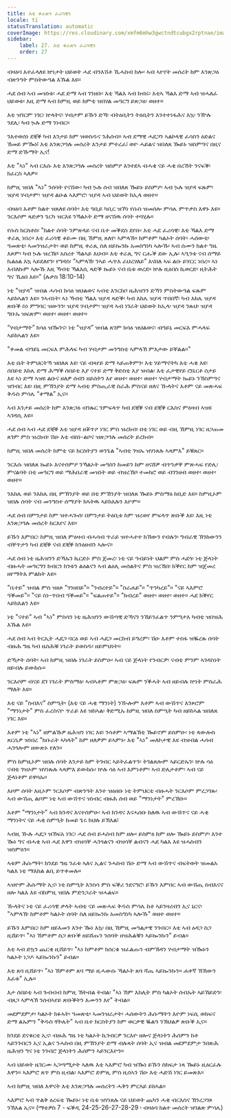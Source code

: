 ```yaml
---
title: እቲ ቀራጽን ፈሪሳዊን
locale: ti
statusTranslation: automatic
coverImage: https://res.cloudinary.com/xmfm6mhw3gwctndtcubgx2rptnae/image/upload/v1740468922/small_cover_tratado_de_psicologia_revolucionaria_a4c0dca4e0.webp
sidebar:
    label: 27. እቲ ቀራጽን ፈሪሳዊን
    order: 27
---
```

ብዛዕባ እተፈላለዩ ኵነታት ህይወት ሓደ ብንእሽቶ ኺሓስብ ከሎ፡ ኣብ ኣየኖት መሰረት ከም እንጽጋዕ ብጽንዓት ምስትውዓል እኹል እዩ።

ሓደ ሰብ ኣብ መዝነቱ፡ ሓደ ድማ ኣብ ገንዘቡ፡ እቲ ኻልእ ኣብ ክብሩ፡ እቲኣ ኻልእ ድማ ኣብ ዝሓለፈ ህይወቱ፡ እዚ ድማ ኣብ ከምዚ ወይ ከምቲ ዝበሃል መዓርግ ይጽጋዕ፡ ወዘተ።

እቲ ዝገርም ነገር፡ ኵላትና፡ ሃብታም ይኹን ድኻ፡ ብትዕቢትን ትዕቢትን እንተተነፋሕና እኳ፡ ንዅሉ ንደሊ፡ ካብ ኴሉ ድማ ንነብር።

ንእተወሰነ ደቒቕ ካብ እንታይ ከም ዝወስዱና ንሕሰብ። ኣብ ደማዊ ሓደጋን ኣልኮላዊ ፈሳስን ዕድልና ኸመይ ምዀነ፧ እቲ እንጽጋዓሉ መሰረት እንታይ ምተረፈ፧ ወዮ ሓይልና ዝበለጸ ዀይኑ ዝስምዓና በዚና ድማ ድኹማት ኢና!

እቲ "ኣነ" ኣብ ርእሱ እቲ እንጽጋዓሉ መሰረት ዝስምዖ እንተደኣ ብሓቂ ናይ ሓቂ በረኸት ንናፍቕ፡ ክፈርስ ኣለዎ።

ከምዚ ዝበለ "ኣነ" ንሰባት የናሽው፡ ካብ ኴሉ ሰብ ዝበለጸ ዀይኑ ይስምዖ፡ ኣብ ኴሉ ዝያዳ ፍጹም፡ ዝያዳ ሃብታም፡ ዝያዳ ልዑል ኣእምሮ፡ ዝያዳ ኣብ ህይወት ክኢላ ወዘተ።

ብዛዕባ እቶም ክልተ ዝጸለዩ ሰባት፡ እቲ ዓቢይ ካቢር ዝኾነ የሱስ ዝመሰሎ ምሳሌ ምጥቃስ እዋኑ እዩ። ንርእሶም ጻድቃን ጌርካ ዝርእዩ ንኻልኦት ድማ ዘናሽዉ ሰባት ተባሂሉ።

የሱስ ክርስቶስ፡ "ክልተ ሰባት ንምጽላይ ናብ ቤተ መቕደስ ደየቡ፡ እቲ ሓደ ፈሪሳዊ፡ እቲ ኻልእ ድማ ቀራጺ ነበረ። እቲ ፈሪሳዊ ቆይሙ በዚ ኸምዚ ጸለየ፡ ኣምላኽ። ከምቶም ካልኦት ሰባት፡ ሓሰውቲ፡ ዓመጽቲ፡ ኣመንዝራታት፡ ወይ ከምዚ ቀራጺ ስለ ዘይኰንኩ አመስግነካ ኣሎኹ፡ ኣብ ሰሙን ክልተ ግዜ እጾም፡ ካብ ኴሉ ዝረኽቦ አስረተ ኻልኣይ እህብ። እቲ ቀራጺ ግና ርሑቕ ደው ኢሉ፡ ኣዒንቱ ናብ ሰማይ ኬልዕል እኳ ኣይደለየን፡ የግዳስ፡ “ኣምላኽ፡ ንኣይ ሓጥእ ራህረሃለይ” እናበለ ኣፍ ልቡ ይሃርር ነበረ። ኣነ እብለኩም ኣሎኹ እዚ ኻብቲ ኻልእሲ ጻድቕ ኰይኑ ናብ ቤቱ ወረደ። ኵሉ ዚዕበስ ኪወርድ፡ ዚትሕት ግና ኺዕበ እዩ።" (ሉቃስ 18:10-14)

ነቲ "ዝያዳ" ዝብል ሓሳብ ክሳዕ ዝህልወና ኣብቲ እንርከቦ ዜሕዝንን ድኻን ምስትውዓል ፍጹም ኣይከኣልን እዩ። ንኣብነት፡ ኣነ ኻብቲ ኻልእ ዝያዳ ጻድቕ፡ ካብ እከሌ ዝያዳ ጥበበኛ፡ ካብ እከሌ ዝያዳ ጽቡቕ ስነ ምግባር ዝውንን፡ ዝያዳ ሃብታም፡ ዝያዳ ኣብ ነገራት ህይወት ክኢላ፡ ዝያዳ ንጹህ፡ ዝያዳ ግቡኡ ዝፍጽም፡ ወዘተ፡ ወዘተ፡ ወዘተ።

“ሃብታማት” ክሳዕ ዝዀንና፡ ነቲ “ዝያዳ” ዝብል ጸገም ክሳዕ ዝህልወና፡ ብዓይኒ መርፍእ ምሓላፍ ኣይከኣልን እዩ።

"ቀመል ብዓይኒ መርፍእ ምሕላፍ ካብ ሃብታም መንግስቲ ኣምላኽ ምእታው ይቐልል።"

እቲ ቤት ትምህርትኻ ዝበለጸ እዩ፡ ናይ ብጻየይ ድማ ኣይጠቅምን፡ እቲ ሃይማኖትካ እቲ ሓቂ እዩ፡ ሰበይቲ እከሌ ድማ ሕማቕ ሰበይቲ እያ ናተይ ድማ ቅድስቲ እያ ዝብል፡ እቲ ፈታዊየይ ሮቤርቶ ሰታይ እዩ ኣነ ድማ ኣዝዩ ልቡና ዘለዎ ሰብን ዘይሰትን እየ ወዘተ፡ ወዘተ፡ ወዘተ፡ ሃብታማት ኰይኑ ንኽስምዓና ዝገብር እዩ፡ በዚ ምኽንያት ድማ ኣብቲ ምስጢራዊ ስራሕ ምስናይ ዘለና ዂላትና እቶም ናይ መጽሓፍ ቅዱስ ምሳሌ “ቀማል” ኢና።

ኣብ እንታይ መሰረት ከም እንጽጋዕ ብንጹር ንምፍላጥ ካብ ደቒቕ ናብ ደቒቕ ርእስና ምዕዛብ ኣዝዩ ኣገዳሲ እዩ።

ሓደ ሰብ ኣብ ሓደ ደቒቕ እቲ ዝያዳ ዘቖጥዖ ነገር ምስ ዝረክብ፡ በቲ ነገር ወይ ብዚ ኸምዚ ነገር ዘጋጠመ ጸገም ምስ ዝረክብ፡ ሽዑ እቲ ብስነ-ልቦና ዝጽጋዓሉ መሰረት ይረክብ።

ከምዚ ዝበለ መሰረት ከምቲ ናይ ክርስትያን ወንጌል "ኣብቲ ገዝኡ ዝሃነጸሉ ኣጻምእ" ይቑጸር።

ንርእሱ ዝበለጸ ኰይኑ እናተሰምዖ ንኻልኦት መዓስን ከመይን ከም ዘናሸዎ ብጥንቃቐ ምጽሓፍ የድሊ፡ ምናልባት በቲ መዓርግ ወይ ማሕበራዊ መዝነት ወይ ብዝረኸቦ ተመክሮ ወይ ብገንዘብ ወዘተ፡ ወዘተ፡ ወዘተ።

ንእከሌ ወይ ንእከሌ በዚ ምኽንያት ወይ በቲ ምኽንያት ዝበለጸ ዀይኑ ምስማዕ ከቢድ እዩ። ከምዚኦም ዝበሉ ሰባት ናብ መንግስተ ሰማያት ክኣትዉ ኣይክእሉን እዮም።

ሓደ ሰብ በምንታይ ከም ዝተሓጐሰ፡ በምንታይ ትዕቢቱ ከም ዝረወየ ምፍላጥ ጽቡቕ እዩ፡ እዚ ነቲ እንጽጋዓሉ መሰረት ከርእየና እዩ።

ይኹን እምበር፡ ከምዚ ዝበለ ምዕዛብ ብሓሳብ ጥራይ ዝተሓተተ ክኸውን የብሉን፡ ግብራዊ ኽንከውንን ብቐጥታን ካብ ደቒቕ ናብ ደቒቕ ክንዕዘብን ኣሎና።

ሓደ ሰብ ነቲ ዜሕዝንን ድኻኡን ኪርድኦ ምስ ጀመረ፡ ነቲ ናይ ዓብይነት ህልም ምስ ሓደጎ፡ ነቲ ጅላነት ብዙሓት መዓርግን ክብርን ከንቱን ልዕልናን ኣብ ልዕሊ መሰልትና ምስ ዝረኸበ፡ ክቕየር ከም ዝጀመረ ዘየማትእ ምልክት እዩ።

"ቤተይ" ዝብል ምስ ዝዕጾ "ገንዘበይ"። "ንብረተይ"። "ስራሐይ"። "ጥንካረይ"። "ናይ ኣእምሮ ዓቕመይ"። "ናይ ስነ-ጥበብ ዓቕመይ"። "ፍልጠተይ"። "ክብረይ" ወዘተ፡ ወዘተ፡ ወዘተ። ሓደ ክቕየር ኣይክእልን እዩ።

ነቲ "ናተይ" ኣብ "ኣነ" ምስሳን ነቲ ዜሕዝንን ውሽጣዊ ድኻናን ንኸይንፈልጥ ንምግታእ ካብቲ ዝበዝሕ እኹል እዩ።

ሓደ ሰብ ኣብ ትርኢት ሓደጋ ባርዕ ወይ ኣብ ሓደጋ መርከብ ይግረም፡ ሽዑ እቶም ተስፋ ዝቘረጹ ሰባት ብዙሕ ግዜ ካብ ዜስሕቑ ነገራት ይወስዱ፡ ዘይምህነት።

ድኻታት ሰባት፡ ኣብ ከምዚ ዝበሉ ነገራት ይስምዑ፡ ኣብ ናይ ጅላነት የንብርዎ፡ ናብቲ ምንም ኣገዳስነት ዘይብሉ ይውከሱ።

ንርእሶም ብናይ ደገ ነገራት ምስማዕ፡ ኣብኣቶም ምጽጋዕ፡ ፍጹም ንቕሓት ኣብ ዘይብሉ ኵነት ምስራሕ ማለት እዩ።

እቲ ናይ "ስብእና" ስምዒት፡ (እቲ ናይ ሓቂ ማንነት) ንዂሎም እቶም ኣብ ውሽጥና እንጾሮም "ማንነታት" ምስ ፈረስናዮ ጥራይ እዩ ዝከኣል፡ ቅድሚኡ ከምዚ ዝበለ ስምዒት ካብ ዘይከኣል ዝበለጸ ነገር እዩ።

እቶም ነቲ "ኣነ" ዘምልኹዎ ዜሕዝን ነገር እዩ፡ ንሳቶም ኣማልኽቲ ዀይኖም ይስምዑ፡ ነቲ ጳውሎስ ጸርሴዎ ዝነበረ "ክቡራት ኣካላት" ከም ዘለዎም ይኣምኑ፡ እቲ "ኣነ" መለኮታዊ እዩ ብዝብል ሓሳብ ሓንጎሎም ዘውጽኦ የለን።

ምስ ከምዚኦም ዝበሉ ሰባት እንታይ ከም ትገብር ኣይትፈልጥን፡ ትገልጸሎም ኣይርድኡን፡ ኵሉ ሳዕ ናብቲ ገዝኦም ዝሃነጹሉ ኣጻምእ ይውከሱ፡ ኵሉ ሳዕ ኣብ እምነቶም፡ ኣብ ድሌታቶም፡ ኣብ ናይ ጅላነቶም ይዋሳኡ።

እዞም ሰባት እዚኦም ንርእሶም ብጽንዓት እንተ ዝዕዘቡ ነቲ ትምህርቲ ብዙሓት ንርእሶም ምረጋገጹ፡ ኣብ ውሽጢ ልቦም ነቲ ኣብ ውሽጥና ዝነብር ብዙሕ ሰብ ወይ "ማንነታት" ምረኸቡ።

እቶም "ማንነታት" ኣብ ክንዳና እናተሰምዑ፡ ኣብ ክንዳና እናሓሰቡ ከለዉ ኣብ ውሽጥና ናይ ሓቂ ማንነትና ናይ ሓቂ ስምዒት ከመይ ጌሩ ክህሉ ይኽእል፧

ኣብዚ ዂሉ ሓደጋ ዝኸፍአ ነገር፡ ሓደ ሰብ ይሓስብ ከም ዘሎ፡ ይስምዕ ከም ዘሎ ዀይኑ ይስምዖ፡ እንተ ዀነ ግና ብሓቂ ኣብ ሓደ እዋን ብዝሳቐ ሓንጎልናን ብዝሳቐ ልብናን ሓደ ካልእ እዩ ዝሓስብን ዝስምዕን።

ኣቱም ሕሱማት፡ ክንደይ ግዜ ንፈቱ ኣለና ኢልና ንሓስብ ሽዑ ድማ ኣብ ውሽጥና ብፍትወት ዝመልአ ካልእ ነቲ ማእከል ልቢ ይጥቀመሉ።

ኣዝዮም ሕሱማት ኢና፡ ነቲ ስምዒት እንስሳ ምስ ፍቕሪ ንደናግሮ፡ ይኹን እምበር ኣብ ውሽጢ ስብእናና ዘሎ ካልእ እዩ ብከምዚ ዝበሉ ምድንጋራት ዝሓልፍ።

ዂላትና ነቲ ናይ ፈሪሳዊ ቃላት ኣብቲ ናይ መጽሓፍ ቅዱስ ምሳሌ ከቶ ኣይንዛረብን ኢና ኔርና፡ "ኣምላኽ፡ ከምቶም ካልኦት ሰባት ስለ ዘይኰንኩ አመስግነካ ኣሎኹ" ወዘተ ወዘተ።

ይኹን እምበር፡ ከም ዘይእመን እንተ ዀነ እኳ፡ በዚ ኸምዚ መዓልታዊ ንገብር። እቲ ኣብ ዕዳጋ ስጋ ዚሸይጥ፡ "ኣነ ኸምቶም ስጋ ጽቡቕ ዘይሸጡን ንሰባት ዘዝሕልቑን ኣይኰንኩን" ይብል።

እቲ ኣብ ድኳን ጨርቂ ዚሸይጥ፡ "ኣነ ከምቶም ክሰርቁ ዝፈልጡን ብምኽዳን ሃብታማት ዝዀኑን ካልኦት ነጋዶ ኣይኰንኩን" ይብል።

እቲ ጸባ ዚሸይጥ፡ "ኣነ ኸምቶም ጸባ ማይ ዚሓውሱ ኻልኦት ጸባ ሻጤ ኣይኰንኩን። ሐቀኛ ኽኸውን እፈቱ" ኢሉ።

እታ ሰበይቲ ኣብ ጉብብብ ከምዚ ኽትብል ትብል፡ "ኣነ ኸም እከሊት ምስ ካልኦት ሰብኡት ኣይኸይድን፡ ብጸጋ ኣምላኽ ንሰብኣየይ ጽቡቕትን እሙንን እየ" ትብል።

መደምደምታ፡ ካልኦት ክፉኣት፡ ዓመጽቲ፡ ኣመንዝራታት፡ ሓሰውትን ሕሱማትን እዮም ነፍሲ ወከፍና ድማ ልኡምን "ቅዱስ ቸኮሌት" ኣብ ቤተ ክርስትያን ከም ወርቃዊ ቘልዓ ንኽህልዎ ጽቡቕ ኢና።

ክንደይ ደናቁርቲ ኢና፡ ብዙሕ ግዜ ነቲ ካልኦት ኪገብርዎ ንርእዮ ዘሎና ጅላነትን ሕሰምን ከቶ ኣይንገብርን ኢና ኢልና ንሓስብ በዚ ምኽንያት ድማ ብሉጻት ሰባት ኢና ዝብል መደምደምታ ንበጽሕ ዜሕዝን ግና ነቲ ንገብሮ ጅላነትን ሕሰምን ኣይንርእዮን።

ኣብ ህይወት ዜገርሙ ኣጋጣሚታት ኣለዉ እቲ ኣእምሮ ካብ ዝዀነ ይኹን ስክፍታ ነጻ ዀይኑ ዚዕርፈሉ እዋን። ኣእምሮ ጸጥ ምስ ዚብል፡ ኣእምሮ ድምጺ ምስ ዚሰኣን ሽዑ እቲ ሓድሽ ነገር ይመጽእ።

ኣብ ከምዚ ዝበለ እዋናት እቲ እንጽጋዓሉ መሰረትን ሓቅን ምርኣይ ይከኣል።

ኣእምሮ ኣብ ጥልቅ ዕረፍቲ ዀይኑ፡ ነቲ ቤቱ ዝሃነጸሉ ናይ ህይወት ጨካን ሓቂ ብርእስና ኽንረጋገጾ ንኽእል ኢና። (ማቴዎስ 7 - ፍቕዲ 24-25-26-27-28-29 ፡ ብዛዕባ ክልተ መሰረት ዝገልጽ ምሳሌ)

